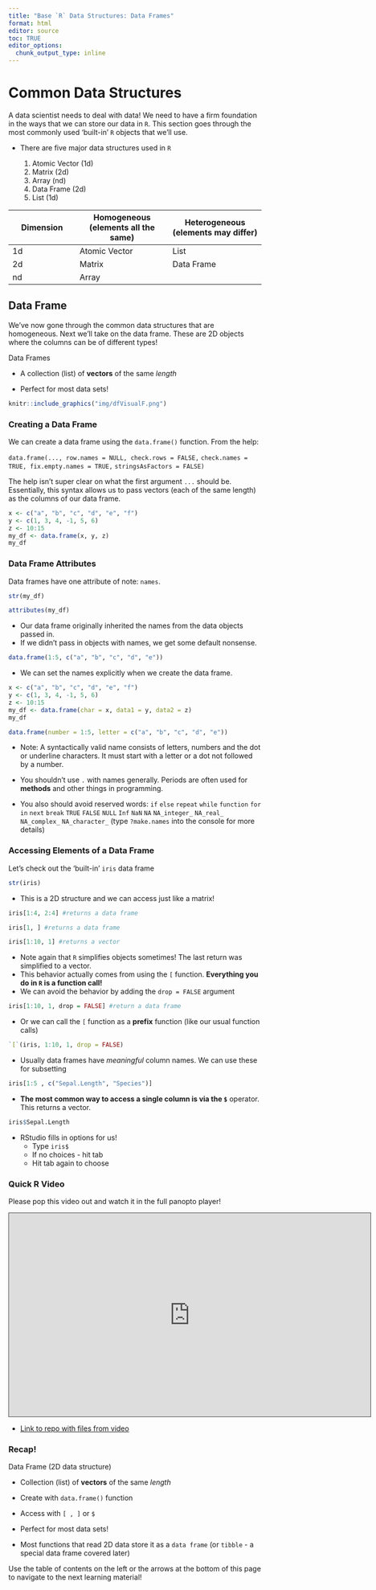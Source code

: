 ```yaml
---
title: "Base `R` Data Structures: Data Frames"
format: html
editor: source
toc: TRUE
editor_options: 
  chunk_output_type: inline
---
```


# Common Data Structures

A data scientist needs to deal with data! We need to have a firm foundation in the ways that we can store our data in `R`. This section goes through the most commonly used 'built-in' `R` objects that we'll use.

-   There are five major data structures used in `R`

    1.  Atomic Vector (1d)
    2.  Matrix (2d)
    3.  Array (nd)
    4.  Data Frame (2d)
    5.  List (1d)

| Dimension | Homogeneous (elements all the same) | Heterogeneous (elements may differ) |
|-------------------|---------------------------|---------------------------|
| 1d | Atomic Vector | List |
| 2d | Matrix | Data Frame |
| nd | Array |  |

## Data Frame

We've now gone through the common data structures that are homogeneous. Next we'll take on the data frame. These are 2D objects where the columns can be of different types!

Data Frames

-   A collection (list) of **vectors** of the same *length*

-   Perfect for most data sets!

```r
knitr::include_graphics("img/dfVisualF.png")
```

### Creating a Data Frame

We can create a data frame using the `data.frame()` function. From the help:

`data.frame(..., row.names = NULL, check.rows = FALSE,` `check.names = TRUE, fix.empty.names = TRUE,` `stringsAsFactors = FALSE)`

The help isn't super clear on what the first argument `...` should be. Essentially, this syntax allows us to pass vectors (each of the same length) as the columns of our data frame.

```r
x <- c("a", "b", "c", "d", "e", "f")
y <- c(1, 3, 4, -1, 5, 6)
z <- 10:15
my_df <- data.frame(x, y, z)
my_df
```

### Data Frame Attributes

Data frames have one attribute of note: `names`.

```r
str(my_df)
```

```r
attributes(my_df)
```

-   Our data frame originally inherited the names from the data objects passed in.
-   If we didn't pass in objects with names, we get some default nonsense.

```r
data.frame(1:5, c("a", "b", "c", "d", "e"))
```

-   We can set the names explicitly when we create the data frame.

```r
x <- c("a", "b", "c", "d", "e", "f")
y <- c(1, 3, 4, -1, 5, 6)
z <- 10:15
my_df <- data.frame(char = x, data1 = y, data2 = z)
my_df
```

```r
data.frame(number = 1:5, letter = c("a", "b", "c", "d", "e"))
```

-   Note: A syntactically valid name consists of letters, numbers and the dot or underline characters. It must start with a letter or a dot not followed by a number.

-   You shouldn't use `.` with names generally. Periods are often used for **methods** and other things in programming.

-   You also should avoid reserved words: `if` `else` `repeat` `while` `function` `for` `in` `next` `break` `TRUE` `FALSE` `NULL` `Inf` `NaN` `NA` `NA_integer_` `NA_real_` `NA_complex_` `NA_character_` (type `?make.names` into the console for more details)

### Accessing Elements of a Data Frame

Let's check out the 'built-in' `iris` data frame

```r
str(iris)
```

-   This is a 2D structure and we can access just like a matrix!

```r
iris[1:4, 2:4] #returns a data frame
```

```r
iris[1, ] #returns a data frame
```

```r
iris[1:10, 1] #returns a vector
```

-   Note again that `R` simplifies objects sometimes! The last return was simplified to a vector.
-   This behavior actually comes from using the `[` function. **Everything you do in `R` is a function call!**
-   We can avoid the behavior by adding the `drop = FALSE` argument

```r
iris[1:10, 1, drop = FALSE] #return a data frame
```

-   Or we can call the `[` function as a **prefix** function (like our usual function calls)

```r
`[`(iris, 1:10, 1, drop = FALSE)
```

-   Usually data frames have *meaningful* column names. We can use these for subsetting

```r
iris[1:5 , c("Sepal.Length", "Species")]
```

-   **The most common way to access a single column is via the `$`** operator. This returns a vector.

```r
iris$Sepal.Length
```

-   RStudio fills in options for us!
    -   Type `iris$`\
    -   If no choices - hit tab
    -   Hit tab again to choose

### Quick R Video

Please pop this video out and watch it in the full panopto player!

```{=html}
<iframe src="https://ncsu.hosted.panopto.com/Panopto/Pages/Embed.aspx?id=d0c4b48a-d2de-434a-baca-b171014d8595&autoplay=false&offerviewer=true&showtitle=true&showbrand=true&captions=false&interactivity=all" height="405" width="720" style="border: 1px solid #464646;" allowfullscreen allow="autoplay" aria-label="Panopto Embedded Video Player" aria-description="09 - Data Frames" ></iframe>
```

- <a href = "https://github.com/jbpost2/My_first_repo" target = "_blank">Link to repo with files from video</a>

### Recap!

Data Frame (2D data structure)

-   Collection (list) of **vectors** of the same *length*

-   Create with `data.frame()` function

-   Access with `[ , ]` or `$`

-   Perfect for most data sets!

-   Most functions that read 2D data store it as a `data frame` (or `tibble` - a special data frame covered later)

Use the table of contents on the left or the arrows at the bottom of this page to navigate to the next learning material!
